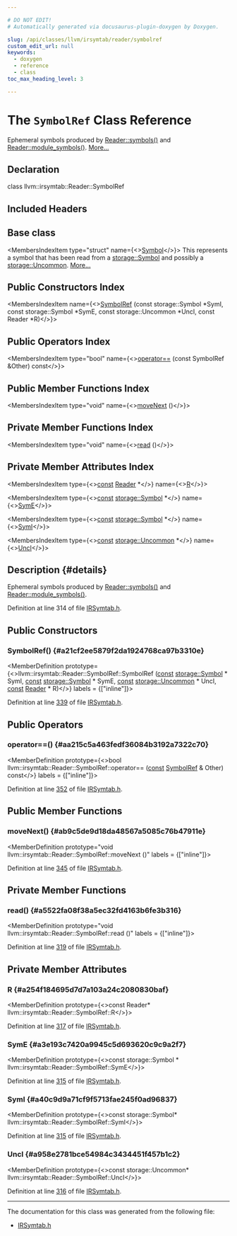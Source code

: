 ```yaml
---

# DO NOT EDIT!
# Automatically generated via docusaurus-plugin-doxygen by Doxygen.

slug: /api/classes/llvm/irsymtab/reader/symbolref
custom_edit_url: null
keywords:
  - doxygen
  - reference
  - class
toc_max_heading_level: 3

---
```





# The `SymbolRef` Class Reference

<DoxygenPage pluginConfig={pluginConfig}>

Ephemeral symbols produced by <a href="/docs/api/classes/llvm/irsymtab/reader/#a583e69face84cad10651476ced420ebd">Reader::symbols()</a> and <a href="/docs/api/classes/llvm/irsymtab/reader/#a04409736e8ac494863b8d99d527923e1">Reader::module&#95;symbols()</a>. <a href="#details">More...</a>

## Declaration

<CodeBlock>class llvm::irsymtab::Reader::SymbolRef</CodeBlock>

## Included Headers

<IncludesList>
<IncludesListItem
  filePath="llvm/Object/IRSymtab.h"
  permalink="/docs/api/files/include/include/llvm/include/llvm/object/irsymtab-h"
  isLocal="true" />
</IncludesList>

## Base class

<MembersIndex>

<MembersIndexItem
  type="struct"
  name={<><a href="/docs/api/structs/llvm/irsymtab/symbol">Symbol</a></>}>
This represents a symbol that has been read from a <a href="/docs/api/structs/llvm/irsymtab/storage/symbol">storage::Symbol</a> and possibly a <a href="/docs/api/structs/llvm/irsymtab/storage/uncommon">storage::Uncommon</a>. <a href="/docs/api/structs/llvm/irsymtab/symbol/#details">More...</a>
</MembersIndexItem>

</MembersIndex>

## Public Constructors Index

<MembersIndex>

<MembersIndexItem
  name={<><a href="#a21cf2ee5879f2da1924768ca97b3310e">SymbolRef</a> (const storage::Symbol &#42;SymI, const storage::Symbol &#42;SymE, const storage::Uncommon &#42;UncI, const Reader &#42;R)</>}>
</MembersIndexItem>

</MembersIndex>

## Public Operators Index

<MembersIndex>

<MembersIndexItem
  type="bool"
  name={<><a href="#aa215c5a463fedf36084b3192a7322c70">operator==</a> (const SymbolRef &amp;Other) const</>}>
</MembersIndexItem>

</MembersIndex>

## Public Member Functions Index

<MembersIndex>

<MembersIndexItem
  type="void"
  name={<><a href="#ab9c5de9d18da48567a5085c76b47911e">moveNext</a> ()</>}>
</MembersIndexItem>

</MembersIndex>

## Private Member Functions Index

<MembersIndex>

<MembersIndexItem
  type="void"
  name={<><a href="#a5522fa08f38a5ec32fd4163b6fe3b316">read</a> ()</>}>
</MembersIndexItem>

</MembersIndex>

## Private Member Attributes Index

<MembersIndex>

<MembersIndexItem
  type={<><a href="/docs/api/files/lib/lib/target/lib/target/aarch64/aarch64promoteconstant-cpp/#a90f8350fecae261c25be85d38b451bff">const</a> <a href="/docs/api/classes/llvm/irsymtab/reader">Reader</a> &#42;</>}
  name={<><a href="#a254f184695d7d7a103a24c2080830baf">R</a></>}>
</MembersIndexItem>

<MembersIndexItem
  type={<><a href="/docs/api/files/lib/lib/target/lib/target/aarch64/aarch64promoteconstant-cpp/#a90f8350fecae261c25be85d38b451bff">const</a> <a href="/docs/api/structs/llvm/irsymtab/storage/symbol">storage::Symbol</a> &#42;</>}
  name={<><a href="#a3e193c7420a9945c5d693620c9c9a2f7">SymE</a></>}>
</MembersIndexItem>

<MembersIndexItem
  type={<><a href="/docs/api/files/lib/lib/target/lib/target/aarch64/aarch64promoteconstant-cpp/#a90f8350fecae261c25be85d38b451bff">const</a> <a href="/docs/api/structs/llvm/irsymtab/storage/symbol">storage::Symbol</a> &#42;</>}
  name={<><a href="#a40c9d9a71cf9f5713fae245f0ad96837">SymI</a></>}>
</MembersIndexItem>

<MembersIndexItem
  type={<><a href="/docs/api/files/lib/lib/target/lib/target/aarch64/aarch64promoteconstant-cpp/#a90f8350fecae261c25be85d38b451bff">const</a> <a href="/docs/api/structs/llvm/irsymtab/storage/uncommon">storage::Uncommon</a> &#42;</>}
  name={<><a href="#a958e2781bce54984c3434451f457b1c2">UncI</a></>}>
</MembersIndexItem>

</MembersIndex>

## Description {#details}

Ephemeral symbols produced by <a href="/docs/api/classes/llvm/irsymtab/reader/#a583e69face84cad10651476ced420ebd">Reader::symbols()</a> and <a href="/docs/api/classes/llvm/irsymtab/reader/#a04409736e8ac494863b8d99d527923e1">Reader::module&#95;symbols()</a>.

Definition at line 314 of file <a href="/docs/api/files/include/include/llvm/include/llvm/object/irsymtab-h">IRSymtab.h</a>.

<SectionDefinition>

## Public Constructors

### SymbolRef() {#a21cf2ee5879f2da1924768ca97b3310e}

<MemberDefinition
  prototype={<>llvm::irsymtab::Reader::SymbolRef::SymbolRef (<a href="/docs/api/files/lib/lib/target/lib/target/aarch64/aarch64promoteconstant-cpp/#a90f8350fecae261c25be85d38b451bff">const</a> <a href="/docs/api/structs/llvm/irsymtab/storage/symbol">storage::Symbol</a> &#42; SymI, <a href="/docs/api/files/lib/lib/target/lib/target/aarch64/aarch64promoteconstant-cpp/#a90f8350fecae261c25be85d38b451bff">const</a> <a href="/docs/api/structs/llvm/irsymtab/storage/symbol">storage::Symbol</a> &#42; SymE, <a href="/docs/api/files/lib/lib/target/lib/target/aarch64/aarch64promoteconstant-cpp/#a90f8350fecae261c25be85d38b451bff">const</a> <a href="/docs/api/structs/llvm/irsymtab/storage/uncommon">storage::Uncommon</a> &#42; UncI, <a href="/docs/api/files/lib/lib/target/lib/target/aarch64/aarch64promoteconstant-cpp/#a90f8350fecae261c25be85d38b451bff">const</a> <a href="/docs/api/classes/llvm/irsymtab/reader">Reader</a> &#42; R)</>}
  labels = {["inline"]}>

Definition at line <a href="/docs/api/files/include/include/llvm/include/llvm/object/irsymtab-h/#l00339">339</a> of file <a href="/docs/api/files/include/include/llvm/include/llvm/object/irsymtab-h">IRSymtab.h</a>.
</MemberDefinition>

</SectionDefinition>

<SectionDefinition>

## Public Operators

### operator==() {#aa215c5a463fedf36084b3192a7322c70}

<MemberDefinition
  prototype={<>bool llvm::irsymtab::Reader::SymbolRef::operator== (<a href="/docs/api/files/lib/lib/target/lib/target/aarch64/aarch64promoteconstant-cpp/#a90f8350fecae261c25be85d38b451bff">const</a> <a href="/docs/api/classes/llvm/irsymtab/reader/symbolref">SymbolRef</a> &amp; Other) const</>}
  labels = {["inline"]}>

Definition at line <a href="/docs/api/files/include/include/llvm/include/llvm/object/irsymtab-h/#l00352">352</a> of file <a href="/docs/api/files/include/include/llvm/include/llvm/object/irsymtab-h">IRSymtab.h</a>.
</MemberDefinition>

</SectionDefinition>

<SectionDefinition>

## Public Member Functions

### moveNext() {#ab9c5de9d18da48567a5085c76b47911e}

<MemberDefinition
  prototype="void llvm::irsymtab::Reader::SymbolRef::moveNext ()"
  labels = {["inline"]}>

Definition at line <a href="/docs/api/files/include/include/llvm/include/llvm/object/irsymtab-h/#l00345">345</a> of file <a href="/docs/api/files/include/include/llvm/include/llvm/object/irsymtab-h">IRSymtab.h</a>.
</MemberDefinition>

</SectionDefinition>

<SectionDefinition>

## Private Member Functions

### read() {#a5522fa08f38a5ec32fd4163b6fe3b316}

<MemberDefinition
  prototype="void llvm::irsymtab::Reader::SymbolRef::read ()"
  labels = {["inline"]}>

Definition at line <a href="/docs/api/files/include/include/llvm/include/llvm/object/irsymtab-h/#l00319">319</a> of file <a href="/docs/api/files/include/include/llvm/include/llvm/object/irsymtab-h">IRSymtab.h</a>.
</MemberDefinition>

</SectionDefinition>

<SectionDefinition>

## Private Member Attributes

### R {#a254f184695d7d7a103a24c2080830baf}

<MemberDefinition
  prototype={<>const Reader&#42; llvm::irsymtab::Reader::SymbolRef::R</>}>

Definition at line <a href="/docs/api/files/include/include/llvm/include/llvm/object/irsymtab-h/#l00317">317</a> of file <a href="/docs/api/files/include/include/llvm/include/llvm/object/irsymtab-h">IRSymtab.h</a>.
</MemberDefinition>

### SymE {#a3e193c7420a9945c5d693620c9c9a2f7}

<MemberDefinition
  prototype={<>const storage::Symbol &#42; llvm::irsymtab::Reader::SymbolRef::SymE</>}>

Definition at line <a href="/docs/api/files/include/include/llvm/include/llvm/object/irsymtab-h/#l00315">315</a> of file <a href="/docs/api/files/include/include/llvm/include/llvm/object/irsymtab-h">IRSymtab.h</a>.
</MemberDefinition>

### SymI {#a40c9d9a71cf9f5713fae245f0ad96837}

<MemberDefinition
  prototype={<>const storage::Symbol&#42; llvm::irsymtab::Reader::SymbolRef::SymI</>}>

Definition at line <a href="/docs/api/files/include/include/llvm/include/llvm/object/irsymtab-h/#l00315">315</a> of file <a href="/docs/api/files/include/include/llvm/include/llvm/object/irsymtab-h">IRSymtab.h</a>.
</MemberDefinition>

### UncI {#a958e2781bce54984c3434451f457b1c2}

<MemberDefinition
  prototype={<>const storage::Uncommon&#42; llvm::irsymtab::Reader::SymbolRef::UncI</>}>

Definition at line <a href="/docs/api/files/include/include/llvm/include/llvm/object/irsymtab-h/#l00316">316</a> of file <a href="/docs/api/files/include/include/llvm/include/llvm/object/irsymtab-h">IRSymtab.h</a>.
</MemberDefinition>

</SectionDefinition>

<hr/>

The documentation for this class was generated from the following file:

<ul>
<li><a href="/docs/api/files/include/include/llvm/include/llvm/object/irsymtab-h">IRSymtab.h</a></li>
</ul>

</DoxygenPage>
